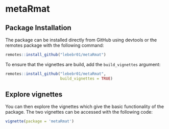 # metaRmat

## Package Installation

The package can be installed directly from GitHub using devtools or the remotes package with the following command:

```r
remotes::install_github("lebebr01/metaRmat")
```

To ensure that the vignettes are build, add the `build_vignettes` argument:

```r
remotes::install_github("lebebr01/metaRmat",
                        build_vignettes = TRUE)
```

## Explore vignettes
You can then explore the vignettes which give the basic functionality of the package. The two vignettes can be accessed with the following code:

```r
vignette(package = 'metaRmat')
```

